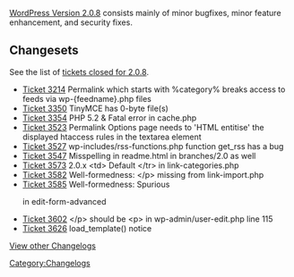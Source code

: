 [[Version_2.0.8|WordPress Version 2.0.8]] consists mainly of minor bugfixes, minor feature enhancement, and security fixes.

==Changesets==
See the list of [http://trac.wordpress.org/query?status=closed&milestone=2.0.8 tickets closed for 2.0.8].

*[http://trac.wordpress.org/ticket/3214 Ticket 3214] Permalink which starts with %category% breaks access to feeds via <nowiki>wp-{feedname}.php</nowiki> files
*[http://trac.wordpress.org/ticket/3350 Ticket 3350] TinyMCE has 0-byte file(s)
*[http://trac.wordpress.org/ticket/3354 Ticket 3354] PHP 5.2 & Fatal error in cache.php
*[http://trac.wordpress.org/ticket/3523 Ticket 3523] Permalink Options page needs to 'HTML entitise' the displayed htaccess rules in the textarea element
*[http://trac.wordpress.org/ticket/3527 Ticket 3527] wp-includes/rss-functions.php function get_rss has a bug
*[http://trac.wordpress.org/ticket/3547 Ticket 3547] Misspelling in readme.html in branches/2.0 as well
*[http://trac.wordpress.org/ticket/3573 Ticket 3573] 2.0.x <nowiki><td></nowiki> Default <nowiki></tr></nowiki> in link-categories.php
*[http://trac.wordpress.org/ticket/3582 Ticket 3582] Well-formedness: <nowiki></p></nowiki> missing from link-import.php
*[http://trac.wordpress.org/ticket/3585 Ticket 3585] Well-formedness: Spurious </fieldset> in edit-form-advanced
*[http://trac.wordpress.org/ticket/3602 Ticket 3602] <nowiki></p> should be <p></nowiki> in wp-admin/user-edit.php line 115
*[http://trac.wordpress.org/ticket/3626 Ticket 3626] load_template() notice


[[WordPress Versions|View other Changelogs]]
[[Category:Changelogs]]